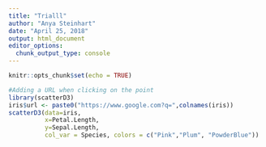 ```yaml
---
title: "Trialll"
author: "Anya Steinhart"
date: "April 25, 2018"
output: html_document
editor_options: 
  chunk_output_type: console
---
```


```r
knitr::opts_chunk$set(echo = TRUE)
```

```r
#Adding a URL when clicking on the point
library(scatterD3)
iris$url <- paste0("https://www.google.com?q=",colnames(iris))
scatterD3(data=iris, 
          x=Petal.Length, 
          y=Sepal.Length, 
          col_var = Species, colors = c("Pink","Plum", "PowderBlue"))
```

